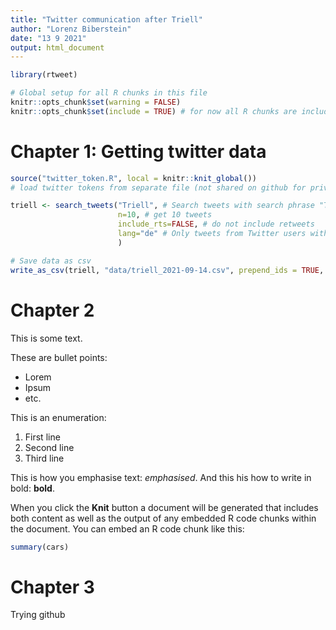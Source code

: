 ```yaml
---
title: "Twitter communication after Triell"
author: "Lorenz Biberstein"
date: "13 9 2021"
output: html_document
---
```


```r
library(rtweet)
```


```r
# Global setup for all R chunks in this file
knitr::opts_chunk$set(warning = FALSE)
knitr::opts_chunk$set(include = TRUE) # for now all R chunks are included, can be taken out here later
```


# Chapter 1: Getting twitter data

```r
source("twitter_token.R", local = knitr::knit_global())
# load twitter tokens from separate file (not shared on github for privacy reasons)
```

```r
triell <- search_tweets("Triell", # Search tweets with search phrase "Triell"
                        n=10, # get 10 tweets
                        include_rts=FALSE, # do not include retweets
                        lang="de" # Only tweets from Twitter users with German language
                        )
```


```r
# Save data as csv
write_as_csv(triell, "data/triell_2021-09-14.csv", prepend_ids = TRUE, na = "", fileEncoding = "UTF-8")
```


# Chapter 2


This is some text.

These are bullet points:

-   Lorem
-   Ipsum
  - etc.
  
This is an enumeration:

1. First line
2. Second line
3. Third line

This is how you emphasise text: _emphasised_. And this his how to write in bold: **bold**.

When you click the **Knit** button a document will be generated that includes both content as well as the output of any embedded R code chunks within the document. You can embed an R code chunk like this:

```r
summary(cars)
```

# Chapter 3

Trying github
